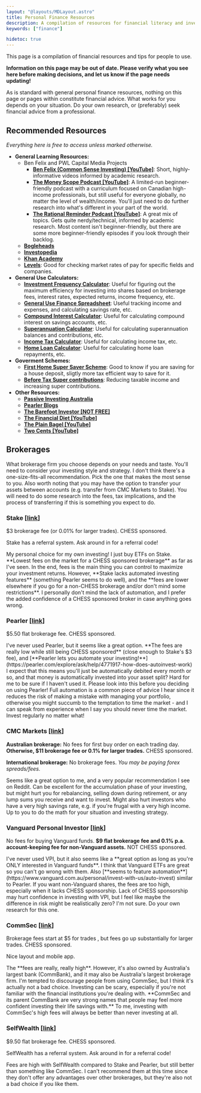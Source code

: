 ```yaml
---
layout: "@layouts/MDLayout.astro"
title: Personal Finance Resources
description: A compilation of resources for financial literacy and investing
keywords: ["finance"]

hidetoc: true
---
```




This page is a compilation of financial resources and tips for people to use.

**Information on this page may be out of date. Please verify what you see here before making decisions, and let us know if the page needs updating!**

As is standard with general personal finance resources, nothing on this page or pages within constitute financial advice. What works for you depends on your situation. Do your own research, or (preferably) seek financial advice from a professional.

## Recommended Resources

*Everything here is free to access unless marked otherwise.*

- **General Learning Resources:**
    - Ben Felix and PWL Capital Media Projects
        - [**Ben Felix (Common Sense Investing) [YouTube]**](https://www.youtube.com/@BenFelixCSI): Short, highly-informative videos informed by academic research.
        - [**The Money Scope Podcast [YouTube]**](https://www.youtube.com/@moneyscopepod): A limited-run beginner-friendly podcast with a curriculum focused on Canadian high-income professionals, but still useful for everyone globally, no matter the level of wealth/income. You'll just need to do further research into what's different in your part of the world.
        - [**The Rational Reminder Podcast [YouTube]**](https://www.youtube.com/@rationalreminder): A great mix of topics. Gets quite nerdy/technical, informed by academic research. Most content isn't beginner-friendly, but there are some more beginner-friendly episodes if you look through their backlog.
    - [**Bogleheads**](https://www.bogleheads.org/wiki/Main_Page)
    - [**Investopedia**](https://www.investopedia.com/)
    - [**Khan Academy**](https://www.khanacademy.org/economics-finance-domain/core-finance)
    - [**Levels**](https://www.levels.fyi/2022/): Good for checking market rates of pay for specific fields and companies.
- **General Use Calculators:**
    - [**Investment Frequency Calculator**](https://investcalc.github.io/): Useful for figuring out the maximum efficiency for investing into shares based on brokerage fees, interest rates, expected returns, income frequency, etc.
    - [**General Use Finance Spreadsheet**](https://docs.google.com/spreadsheets/d/1qYm_7h7ufs84Cqhe6EVxYRIwe8gttUXtn8ImvPvSrGk/edit#gid=943188887): Useful tracking income and expenses, and calculating savings rate, etc.
    - [**Compound Interest Calculator**](https://www.moneysmart.gov.au/tools-and-resources/calculators-and-apps/compound-interest-calculator): Useful for calculating compound interest on savings accounts, etc.
    - [**Superannuation Calculator**](https://www.moneysmart.gov.au/tools-and-resources/calculators-and-apps/superannuation-calculator): Useful for calculating superannuation balances and contributions, etc.
    - [**Income Tax Calculator**](https://www.paycalculator.com.au/): Useful for calculating income tax, etc.
    - [**Home Loan Calculator**](https://figura.finance/calculators/repayments): Useful for calculating home loan repayments, etc.
- **Goverment Schemes:**
    - [**First Home Super Saver Scheme**](https://www.choice.com.au/money/financial-planning-and-investing/superannuation/articles/first-home-super-saver-scheme): Good to know if you are saving for a house deposit, sligtly more tax efficient way to save for it.
    - [**Before Tax Super contributions**](https://www.legalsuper.com.au/super-retirement/super/growing-your-super/before-tax-contributions): Reducing taxable income and increasing super contributions.
- **Other Resources:**
    - [**Passive Investing Australia**](https://passiveinvestingaustralia.com/)
    - [**Pearler Blogs**](https://pearler.com/explore/learn)
    - [**The Barefoot Investor [NOT FREE]**](https://www.barefootinvestor.com/)
    - [**The Financial Diet [YouTube]**](https://www.youtube.com/c/thefinancialdiet)
    - [**The Plain Bagel [YouTube]**](https://www.youtube.com/c/ThePlainBagel)
    - [**Two Cents [YouTube]**](https://www.youtube.com/c/TwoCentsPBS)

## Brokerages

<Thoughts user="simshadows" date="2024-01-15">What brokerage firm you choose depends on your needs and taste. You'll need to consider your investing style and strategy. I don't think there's a one-size-fits-all recommendation. Pick the one that makes the most sense to you. Also worth noting that you may have the option to transfer your assets between accounts (e.g. transfer from CMC Markets to Stake). You will need to do some research into the fees, tax implications, and the process of transferring if this is something you expect to do.</Thoughts>

### Stake <Tnt>[[link](https://hellostake.com/au)]</Tnt>

$3 brokerage fee (or 0.01% for larger trades). CHESS sponsored.

Stake has a referral system. Ask around in <Channel name="personal-finance" /> for a referral code!

<p><Thoughts user="simshadows" date="2024-01-15">My personal choice for my own investing! I just buy ETFs on Stake. **Lowest fees on the market for a CHESS sponsored brokerage** as far as I've seen. In the end, fees is the main thing you can control to maximize your investment returns. However, **Stake lacks automated investing features** (something Pearler seems to do well), and the **fees are lower elsewhere if you go for a non-CHESS brokerage and/or don't mind some restrictions**. I personally don't mind the lack of automation, and I prefer the added confidence of a CHESS sponsored broker in case anything goes wrong.</Thoughts></p>

### Pearler <Tnt>[[link](https://pearler.com/)]</Tnt>

$5.50 flat brokerage fee. CHESS sponsored.

<p><Thoughts user="simshadows" date="2024-01-15">I've never used Pearler, but it seems like a great option. **The fees are really low while still being CHESS sponsored** (close enough to Stake's $3 fee), and [**Pearler lets you automate your investing!**](https://pearler.com/explore/ask/help/4771917-how-does-autoinvest-work) I expect that this means you'll just be automatically debited every month or so, and that money is automatically invested into your asset split? Hard for me to be sure if I haven't used it. Please look into this before you deciding on using Pearler! Full automation is a common piece of advice I hear since it reduces the risk of making a mistake with managing your portfolio, otherwise you might succumb to the temptation to time the market - and I can speak from experience when I say you should never time the market. Invest regularly no matter what!</Thoughts></p>

### CMC Markets <Tnt>[[link](https://www.cmcmarkets.com/en-au/)]</Tnt>

**Australian brokerage:** No fees for first buy order <Latex code="\le \$1000" /> on each trading day. **Otherwise, $11 brokerage fee or 0.1% for larger trades.** CHESS sponsored.

**International brokerage:** No brokerage fees. *You may be paying forex spreads/fees.*

<p><Thoughts user="simshadows" date="2024-01-15">Seems like a great option to me, and a very popular recommendation I see on Reddit. Can be excellent for the accumulation phase of your investing, but might hurt you for rebalancing, selling down during retirement, or any lump sums you receive and want to invest. Might also hurt investors who have a very high savings rate, e.g. if you're frugal with a very high income. Up to you to do the math for your situation and investing strategy.</Thoughts></p>

### Vanguard Personal Investor <Tnt>[[link](https://www.vanguard.com.au/personal/invest-with-us/personal-investor)]</Tnt>

No fees for buying Vanguard funds. **$9 flat brokerage fee and 0.1% p.a. account-keeping fee for non-Vanguard assets.** NOT CHESS sponsored.

<p><Thoughts user="simshadows" date="2024-01-15">I've never used VPI, but it also seems like a **great option as long as you're ONLY interested in Vanguard funds**. I think that Vanguard ETFs are great so you can't go wrong with them. Also [**seems to feature automation**](https://www.vanguard.com.au/personal/invest-with-us/auto-invest) similar to Pearler. If you want non-Vanguard shares, the fees are too high, especially when it lacks CHESS sponsorship. Lack of CHESS sponsorship may hurt confidence in investing with VPI, but I feel like maybe the difference in risk might be realistically zero? I'm not sure. Do your own research for this one.</Thoughts></p>

### CommSec <Tnt>[[link](https://www.commsec.com.au/)]</Tnt>

Brokerage fees start at $5 for trades <Latex code="\le \$1000" />, but fees go up substantially for larger trades. CHESS sponsored.

<p><Thoughts user="RJ" date="2024-01-14">Nice layout and mobile app.</Thoughts></p>

<p><Thoughts user="simshadows" date="2024-01-15">The **fees are really, really high**. However, it's also owned by Australia's largest bank (CommBank), and it may also be Australia's largest brokerage firm. I'm tempted to discourage people from using CommSec, but I think it's actually not a bad choice. Investing can be scary, especially if you're not familiar with the financial institutions you're dealing with. **CommSec and its parent CommBank are very strong names that people may feel more confident investing their life savings with.** To me, investing with CommSec's high fees will always be better than never investing at all.</Thoughts></p>

### SelfWealth <Tnt>[[link](https://www.selfwealth.com.au/)]</Tnt>

$9.50 flat brokerage fee. CHESS sponsored.

SelfWealth has a referral system. Ask around in <Channel name="personal-finance" /> for a referral code!

<p><Thoughts user="simshadows" date="2024-01-15">Fees are high with SelfWealth compared to Stake and Pearler, but still better than something like CommSec. I can't recommend them at this time since they don't offer any advantages over other brokerages, but they're also not a bad choice if you like them.</Thoughts></p>

